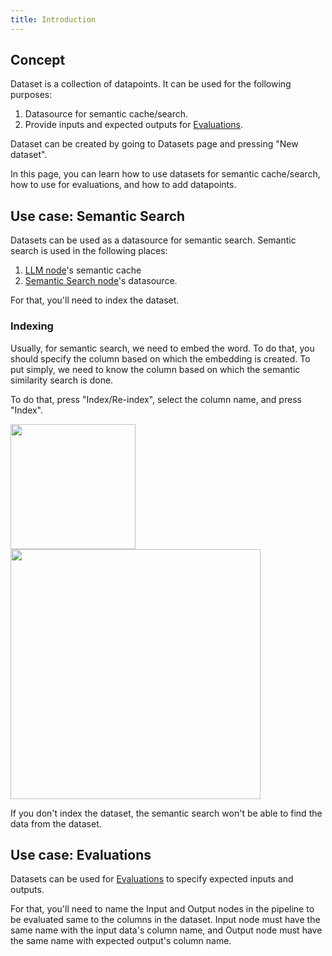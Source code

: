 ```yaml
---
title: Introduction
---
```


## Concept

Dataset is a collection of datapoints. It can be used for the following purposes:
1. Datasource for semantic cache/search.
2. Provide inputs and expected outputs for [Evaluations](/evaluations/introduction).

Dataset can be created by going to Datasets page and pressing "New dataset".

In this page, you can learn how to use datasets for semantic cache/search, how to use for evaluations, and how to add datapoints.

## Use case: Semantic Search

Datasets can be used as a datasource for semantic search. Semantic search is used in the following places:
1. [LLM node](/nodes/LLM)'s semantic cache
2. [Semantic Search node](/nodes/semantic-search)'s datasource.

For that, you'll need to index the dataset.

### Indexing

Usually, for semantic search, we need to embed the word.
To do that, you should specify the column based on which the embedding is created.
To put simply, we need to know the column based on which the semantic similarity search is done.

To do that, press "Index/Re-index", select the column name, and press "Index".

<Frame caption="Index/re-index button in datasets page">
<img height="200" src="/images/datasets/index-reindex.png" />
</Frame>
<br />

<Frame caption="Dialog to select index column">
<img width="400" src="/images/datasets/index-column.png" />
</Frame>

If you don't index the dataset, the semantic search won't be able to find the data from the dataset.

## Use case: Evaluations

Datasets can be used for [Evaluations](/evaluations/introduction) to specify expected inputs and outputs.

For that, you'll need to name the Input and Output nodes in the pipeline to be evaluated same to the columns in the dataset.
Input node must have the same name with the input data's column name, and Output node must have the same name with expected output's column name.
